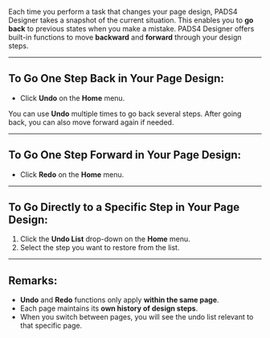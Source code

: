 
Each time you perform a task that changes your page design, PADS4 Designer takes a snapshot of the current situation. This enables you to **go back** to previous states when you make a mistake. PADS4 Designer offers built-in functions to move **backward** and **forward** through your design steps.

---

## To Go One Step Back in Your Page Design:

- Click **Undo** on the **Home** menu.

You can use **Undo** multiple times to go back several steps. After going back, you can also move forward again if needed.

---

## To Go One Step Forward in Your Page Design:

- Click **Redo** on the **Home** menu.

---

## To Go Directly to a Specific Step in Your Page Design:

1. Click the **Undo List** drop-down on the **Home** menu.
2. Select the step you want to restore from the list.

---

## Remarks:

- **Undo** and **Redo** functions only apply **within the same page**.  
- Each page maintains its **own history of design steps**.
- When you switch between pages, you will see the undo list relevant to that specific page.
